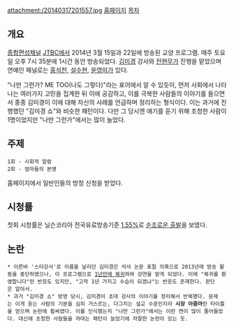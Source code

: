 attachment:/20140317201557.jpg
[http://culture.jtbc.joins.com/kimshow/ 홈페이지]
[[목차]]
== 개요 ==
[[종합편성채널]] [[JTBC]]에서 2014년 3월 15일과 22일에 방송된 교양 프로그램. 매주 토요일 오후 7시 35분에 1시간 동안 방송되었다. [[김미경]] 강사와 [[전현무]]가 진행을 맡았으며 연예인 패널로는 [[홍석천]], [[설수현]], [[윤영미]]가 있다.

"나만 그런가? ME TOO(나도 그렇다)"라는 표어에서 알 수 있듯이, 먼저 사회에서 나타나는 여러가지 고민을 집계한 뒤 이에 공감하고, 이를 극복한 사람들의 이야기를 들으면서 종종 김미경이 이에 대해 자신의 사례를 언급하며 정리하는 형식이다. 이는 과거에 진행했던 "김미경 쇼"와 비슷한 패턴이다. 다만 그 당시엔 얘기를 듣기 위해 초청한 사람이 1명이었지만 "나만 그런가"에서는 많이 늘었다.
== 주제 ==
 1회 - 사회적 알람
 2회 - 엄마들의 본명

홈페이지에서 일반인들의 방청 신청을 받았다.
== 시청률 ==
첫회 시청률은 닐슨코리아 전국유료방송기준 [http://news.naver.com/main/read.nhn?mode=LSD&mid=sec&sid1=106&oid=108&aid=0002288575 1.55%]로 [http://news.naver.com/main/read.nhn?mode=LSD&mid=sec&sid1=106&oid=241&aid=0002187902 순조로운 출발]을 보였다.
== 논란 ==
 * 이른바 '스타강사'로 이름을 날리던 김미경은 석사 논문 표절 의혹으로 2013년에 방송 활동을 중단하였으나, 이 프로그램으로 [http://news.naver.com/main/read.nhn?mode=LSD&mid=sec&sid1=103&oid=145&aid=0000011899 1년만에 복귀]하여 강연을 맡게 되었다. 이에 "복귀를 환영합니다"란 반응도 있지만, "고작 1년 가지고 수습이 되겠냐"는 반응도 존재한다. 판단은 알아서.
 * 과거 "김미경 쇼" 방영 당시, 김미경이 초대 강사의 이야기를 정리해서 반복했다. 문제는 이게 듣는 사람의 기분을 심히 거스르는, 다그치는 설교 수준인지라 '''시장 아줌마'''란 타이틀을 얻으며 논란에 휩싸였다. 이를 인식했는지 "나만 그런가"에서는 이런 면이 많이 줄어들었다. 대신에 초청한 사람들을 까대는 패턴이 늘었기에 자잘한 논란이 있는 듯.

